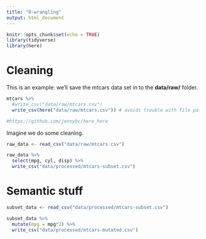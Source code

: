 ```yaml
---
title: "0-wrangling"
output: html_document
---
```


```r
knitr::opts_chunk$set(echo = TRUE)
library(tidyverse)
library(here)
```

# Cleaning
This is an example: we'll save the mtcars data set in to the **data/raw/** folder.

```r
mtcars %>% 
  #write_csv("data/raw/mtcars.csv")
  write_csv(here("data/raw/mtcars.csv")) # avoids trouble with file path breaking

#https://github.com/jennybc/here_here
```

Imagine we do some cleaning.

```r
raw_data <- read_csv("data/raw/mtcars.csv")

raw_data %>% 
  select(mpg, cyl, disp) %>% 
  write_csv("data/processed/mtcars-subset.csv")
```

# Semantic stuff
```r
subset_data <- read_csv("data/processed/mtcars-subset.csv")

subset_data %>% 
  mutate(mpg = mpg*2) %>% 
  write_csv("data/processed/mtcars-mutated.csv")
```

